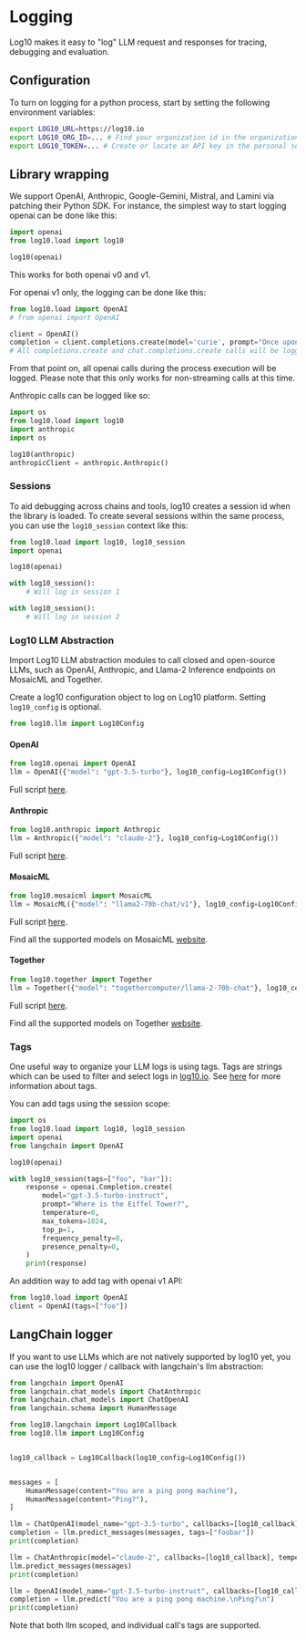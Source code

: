 # Logging

Log10 makes it easy to "log" LLM request and responses for tracing, debugging and evaluation.

## Configuration

To turn on logging for a python process, start by setting the following environment variables:

```bash
export LOG10_URL=https://log10.io
export LOG10_ORG_ID=... # Find your organization id in the organization settings in your log10.io account.
export LOG10_TOKEN=... # Create or locate an API key in the personal settings in your log10.io account.
```

## Library wrapping

We support OpenAI, Anthropic, Google-Gemini, Mistral, and Lamini via patching their Python SDK. For instance, the simplest way to start logging openai can be done like this: 

```python
import openai
from log10.load import log10

log10(openai)
```
This works for both openai v0 and v1.

For openai v1 only, the logging can be done like this:

```python
from log10.load import OpenAI
# from openai import OpenAI

client = OpenAI()
completion = client.completions.create(model='curie', prompt="Once upon a time")
# All completions.create and chat.completions.create calls will be logged
```

From that point on, all openai calls during the process execution will be logged.
Please note that this only works for non-streaming calls at this time.

Anthropic calls can be logged like so:

```python
import os
from log10.load import log10
import anthropic
import os

log10(anthropic)
anthropicClient = anthropic.Anthropic()
```

### Sessions

To aid debugging across chains and tools, log10 creates a session id when the library is loaded.
To create several sessions within the same process, you can use the `log10_session` context like this:

```python
from log10.load import log10, log10_session
import openai

log10(openai)

with log10_session():
    # Will log in session 1

with log10_session():
    # Will log in session 2
```
### Log10 LLM Abstraction
Import Log10 LLM abstraction modules to call closed and open-source LLMs, such as OpenAI, Anthropic, and Llama-2 Inference endpoints on MosaicML and Together.

Create a log10 configuration object to log on Log10 platform.
Setting `log10_config` is optional.
```python
from log10.llm import Log10Config
```

#### OpenAI
```python
from log10.openai import OpenAI
llm = OpenAI({"model": "gpt-3.5-turbo"}, log10_config=Log10Config())
```
Full script [here](examples/logging/llm_abstraction.py#6-#14).

#### Anthropic
```python
from log10.anthropic import Anthropic
llm = Anthropic({"model": "claude-2"}, log10_config=Log10Config())
```
Full script [here](examples/logging/llm_abstraction.py#16-#19).

#### MosaicML
```python
from log10.mosaicml import MosaicML
llm = MosaicML({"model": "llama2-70b-chat/v1"}, log10_config=Log10Config())
```
Full script [here](/examples/logging/mosaicml_completion.py).

Find all the supported models on MosaicML [website](https://docs.mosaicml.com/en/latest/inference.html#text-completion-models).

#### Together
```python
from log10.together import Together
llm = Together({"model": "togethercomputer/llama-2-70b-chat"}, log10_config=Log10Config())
```
Full script [here](/examples/logging/together_completion.py).

Find all the supported models on Together [website](https://docs.together.ai/docs/inference-models).

### Tags

One useful way to organize your LLM logs is using tags. Tags are strings which can be used to filter and select logs in [log10.io](https://log10.io). See [here](https://log10.io/docs/logs) for more information about tags.

You can add tags using the session scope:

```python
import os
from log10.load import log10, log10_session
import openai
from langchain import OpenAI

log10(openai)

with log10_session(tags=["foo", "bar"]):
    response = openai.Completion.create(
        model="gpt-3.5-turbo-instruct",
        prompt="Where is the Eiffel Tower?",
        temperature=0,
        max_tokens=1024,
        top_p=1,
        frequency_penalty=0,
        presence_penalty=0,
    )
    print(response)

```

An addition way to add tag with openai v1 API:
```python
from log10.load import OpenAI
client = OpenAI(tags=["foo"])
```

## LangChain logger

If you want to use LLMs which are not natively supported by log10 yet, you can use the log10 logger / callback with langchain's llm abstraction:

```python
from langchain import OpenAI
from langchain.chat_models import ChatAnthropic
from langchain.chat_models import ChatOpenAI
from langchain.schema import HumanMessage

from log10.langchain import Log10Callback
from log10.llm import Log10Config


log10_callback = Log10Callback(log10_config=Log10Config())


messages = [
    HumanMessage(content="You are a ping pong machine"),
    HumanMessage(content="Ping?"),
]

llm = ChatOpenAI(model_name="gpt-3.5-turbo", callbacks=[log10_callback], temperature=0.5, tags=["test"])
completion = llm.predict_messages(messages, tags=["foobar"])
print(completion)

llm = ChatAnthropic(model="claude-2", callbacks=[log10_callback], temperature=0.7, tags=["baz"])
llm.predict_messages(messages)
print(completion)

llm = OpenAI(model_name="gpt-3.5-turbo-instruct", callbacks=[log10_callback], temperature=0.5)
completion = llm.predict("You are a ping pong machine.\nPing?\n")
print(completion)
```

Note that both llm scoped, and individual call's tags are supported.